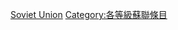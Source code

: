 {{Emptycat}}
{{Articles by Quality|topic=蘇聯|project=蘇聯|format=toc}}

[[Category:未評级条目|Soviet Union]]
[[Category:各等級蘇聯條目‎|Category:各等級蘇聯條目‎]]